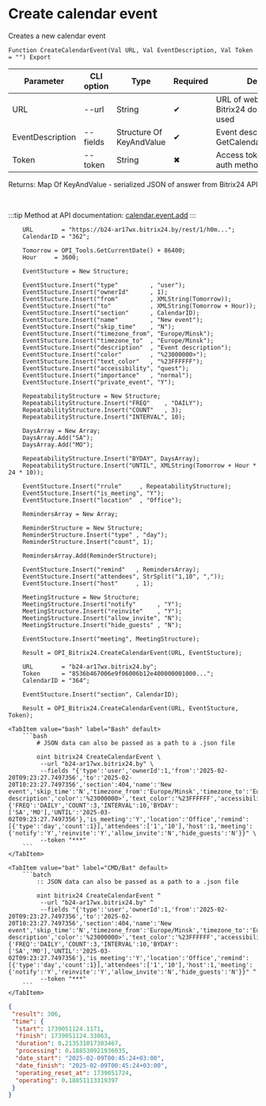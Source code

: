 ﻿---
sidebar_position: 1
---


# Create calendar event
 Creates a new calendar event



`Function CreateCalendarEvent(Val URL, Val EventDescription, Val Token = "") Export`

  | Parameter | CLI option | Type | Required | Description |
  |-|-|-|-|-|
  | URL | --url | String | &#x2714; | URL of webhook or a Bitrix24 domain, when token used |
  | EventDescription | --fields | Structure Of KeyAndValue | &#x2714; | Event description. See GetCalendarEventsStructure |
  | Token | --token | String | &#x2716; | Access token, when app auth method used |

  
  Returns:  Map Of KeyAndValue - serialized JSON of answer from Bitrix24 API

<br/>

:::tip
Method at API documentation: [calendar.event.add](https://apidocs.bitrix24.ru/api-reference/calendar/calendar-event/calendar-event-add.html)
:::
<br/>



```bsl title="1C:Enterprise/OneScript code example"
    URL        = "https://b24-ar17wx.bitrix24.by/rest/1/h0m...";
    CalendarID = "362";

    Tomorrow = OPI_Tools.GetCurrentDate() + 86400;
    Hour     = 3600;

    EventStucture = New Structure;

    EventStucture.Insert("type"         , "user");
    EventStucture.Insert("ownerId"      , 1);
    EventStucture.Insert("from"         , XMLString(Tomorrow));
    EventStucture.Insert("to"           , XMLString(Tomorrow + Hour));
    EventStucture.Insert("section"      , CalendarID);
    EventStucture.Insert("name"         , "New event");
    EventStucture.Insert("skip_time"    , "N");
    EventStucture.Insert("timezone_from", "Europe/Minsk");
    EventStucture.Insert("timezone_to"  , "Europe/Minsk");
    EventStucture.Insert("description"  , "Event description");
    EventStucture.Insert("color"        , "%23000000>");
    EventStucture.Insert("text_color"   , "%23FFFFFF");
    EventStucture.Insert("accessibility", "quest");
    EventStucture.Insert("importance"   , "normal");
    EventStucture.Insert("private_event", "Y");

    RepeatabilityStructure = New Structure;
    RepeatabilityStructure.Insert("FREQ"    , "DAILY");
    RepeatabilityStructure.Insert("COUNT"   , 3);
    RepeatabilityStructure.Insert("INTERVAL", 10);

    DaysArray = New Array;
    DaysArray.Add("SA");
    DaysArray.Add("MO");

    RepeatabilityStructure.Insert("BYDAY", DaysArray);
    RepeatabilityStructure.Insert("UNTIL", XMLString(Tomorrow + Hour * 24 * 10));

    EventStucture.Insert("rrule"     , RepeatabilityStructure);
    EventStucture.Insert("is_meeting", "Y");
    EventStucture.Insert("location"  , "Office");

    RemindersArray = New Array;

    ReminderStructure = New Structure;
    ReminderStructure.Insert("type" , "day");
    ReminderStructure.Insert("count", 1);

    RemindersArray.Add(ReminderStructure);

    EventStucture.Insert("remind"   , RemindersArray);
    EventStucture.Insert("attendees", StrSplit("1,10", ","));
    EventStucture.Insert("host"     , 1);

    MeetingStructure = New Structure;
    MeetingStructure.Insert("notify"      , "Y");
    MeetingStructure.Insert("reinvite"    , "Y");
    MeetingStructure.Insert("allow_invite", "N");
    MeetingStructure.Insert("hide_guests" , "N");

    EventStucture.Insert("meeting", MeetingStructure);

    Result = OPI_Bitrix24.CreateCalendarEvent(URL, EventStucture);

    URL        = "b24-ar17wx.bitrix24.by";
    Token      = "8536b467006e9f06006b12e400000001000...";
    CalendarID = "364";

    EventStucture.Insert("section", CalendarID);

    Result = OPI_Bitrix24.CreateCalendarEvent(URL, EventStucture, Token);
```
 

 <Tabs>
  
    <TabItem value="bash" label="Bash" default>
        ```bash
            # JSON data can also be passed as a path to a .json file
            
            oint bitrix24 CreateCalendarEvent \
             --url "b24-ar17wx.bitrix24.by" \
             --fields "{'type':'user','ownerId':1,'from':'2025-02-20T09:23:27.7497356','to':'2025-02-20T10:23:27.7497356','section':404,'name':'New event','skip_time':'N','timezone_from':'Europe/Minsk','timezone_to':'Europe/Minsk','description':'Event description','color':'%23000000>','text_color':'%23FFFFFF','accessibility':'busy','importance':'high','private_event':'N','rrule':{'FREQ':'DAILY','COUNT':3,'INTERVAL':10,'BYDAY':['SA','MO'],'UNTIL':'2025-03-02T09:23:27.7497356'},'is_meeting':'Y','location':'Office','remind':[{'type':'day','count':1}],'attendees':['1','10'],'host':1,'meeting':{'notify':'Y','reinvite':'Y','allow_invite':'N','hide_guests':'N'}}" \
             --token "***"
        ```
    </TabItem>
  
    <TabItem value="bat" label="CMD/Bat" default>
        ```batch
            :: JSON data can also be passed as a path to a .json file
            
            oint bitrix24 CreateCalendarEvent ^
             --url "b24-ar17wx.bitrix24.by" ^
             --fields "{'type':'user','ownerId':1,'from':'2025-02-20T09:23:27.7497356','to':'2025-02-20T10:23:27.7497356','section':404,'name':'New event','skip_time':'N','timezone_from':'Europe/Minsk','timezone_to':'Europe/Minsk','description':'Event description','color':'%23000000>','text_color':'%23FFFFFF','accessibility':'busy','importance':'high','private_event':'N','rrule':{'FREQ':'DAILY','COUNT':3,'INTERVAL':10,'BYDAY':['SA','MO'],'UNTIL':'2025-03-02T09:23:27.7497356'},'is_meeting':'Y','location':'Office','remind':[{'type':'day','count':1}],'attendees':['1','10'],'host':1,'meeting':{'notify':'Y','reinvite':'Y','allow_invite':'N','hide_guests':'N'}}" ^
             --token "***"
        ```
    </TabItem>
</Tabs>


```json title="Result"
{
 "result": 306,
 "time": {
  "start": 1739051124.1171,
  "finish": 1739051124.33063,
  "duration": 0.213531017303467,
  "processing": 0.188530921936035,
  "date_start": "2025-02-09T00:45:24+03:00",
  "date_finish": "2025-02-09T00:45:24+03:00",
  "operating_reset_at": 1739051724,
  "operating": 0.18851113319397
 }
}
```

